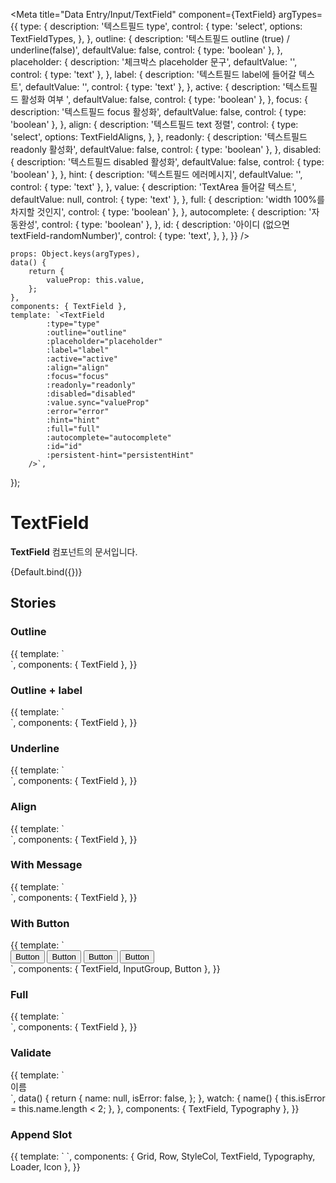 
<Meta
	title="Data Entry/Input/TextField"
	component={TextField}
	argTypes={{
		type: {
			description: '텍스트필드 type',
			control: {
				type: 'select',
				options: TextFieldTypes,
			},
		},
		outline: {
			description: '텍스트필드 outline (true) / underline(false)',
			defaultValue: false,
			control: { type: 'boolean' },
		},
		placeholder: {
			description: '체크박스 placeholder 문구',
			defaultValue: '',
			control: { type: 'text' },
		},
		label: {
			description: '텍스트필드 label에 들어갈 텍스트',
			defaultValue: '',
			control: { type: 'text' },
		},
		active: {
			description: '텍스트필드 활성화 여부 ',
			defaultValue: false,
			control: { type: 'boolean' },
		},
		focus: {
			description: '텍스트필드 focus 활성화',
			defaultValue: false,
			control: { type: 'boolean' },
		},
		align: {
			description: '텍스트필드 text 정렬',
			control: {
				type: 'select',
				options: TextFieldAligns,
			},
		},
		readonly: {
			description: '텍스트필드 readonly 활성화',
			defaultValue: false,
			control: { type: 'boolean' },
		},
		disabled: {
			description: '텍스트필드 disabled 활성화',
			defaultValue: false,
			control: { type: 'boolean' },
		},
		hint: {
			description: '텍스트필드 에러메시지',
			defaultValue: '',
			control: { type: 'text' },
		},
		value: {
			description: 'TextArea 들어갈 텍스트',
			defaultValue: null,
			control: { type: 'text' },
		},
		full: {
			description: 'width 100%를 차지할 것인지',
			control: { type: 'boolean' },
		},
		autocomplete: {
			description: '자동완성',
			control: { type: 'boolean' },
		},
		id: {
			description: '아이디 (없으면 textField-randomNumber)',
			control: {
				type: 'text',
			},
		},
	}}
/>

	props: Object.keys(argTypes),
	data() {
		return {
			valueProp: this.value,
		};
	},
	components: { TextField },
	template: `<TextField
            :type="type"
            :outline="outline"
            :placeholder="placeholder"
            :label="label"
            :active="active"
            :align="align"
            :focus="focus"
            :readonly="readonly"
            :disabled="disabled"
            :value.sync="valueProp"
            :error="error"
            :hint="hint"
            :full="full"
            :autocomplete="autocomplete"
            :id="id"
            :persistent-hint="persistentHint"
        />`,
});

# TextField

**TextField** 컴포넌트의 문서입니다.

<Story name="Default" height="100px">
	{Default.bind({})}
</Story>

<ArgsTable story="Default" />

## Stories

### Outline

<Canvas>
	<Story name="Outline" height="200px">
		{{
			template: `
                <div style="width:300px">
                    <TextField
                        type="text"
                        outline
                        placeholder="default"
                        class="mb-20"
                    />
                    <TextField
                        type="text"
                        outline
                        placeholder="focus"
                        active
                        class="mb-20"
                    />
                    <TextField
                        type="text"
                        outline
                        value="typing"
                        active
                        class="mb-20"
                    />
                    <TextField
                        type="text"
                        outline
                        placeholder="error"
                        error
                        class="mb-20"
                    />
                    <TextField
                        type="text"
                        outline
                        placeholder="readonly"
                        readonly
                        class="mb-20"
                    />
                    <TextField
                        type="text"
                        outline
                        placeholder="disabled"
                        disabled
                        class="mb-20"
                    />
                </div>
            `,
			components: { TextField },
		}}
	</Story>
</Canvas>

### Outline + label

<Canvas>
	<Story name="Outline + label" height="200px">
		{{
			template: `
                <div style="width:300px">
                    <TextField
                        type="text"
                        label="label"
                        outline
                        placeholder="default"
                        class="mb-20"
                    />
                    <TextField
                        type="text"
                        label="label"
                        outline
                        placeholder="focus"
                        active
                        class="mb-20"
                    />
                    <TextField
                        type="text"
                        label="label"
                        outline
                        value="typing"
                        active
                        class="mb-20"
                    />
                    <TextField
                        type="text"
                        label="label"
                        outline
                        placeholder="error"
                        error
                        active
                        class="mb-20"
                    />
                    <TextField
                        type="text"
                        label="label"
                        outline
                        placeholder="readonly"
                        readonly
                        class="mb-20"
                    />
                    <TextField
                        type="text"
                        label="label"
                        outline
                        placeholder="disabled"
                        disabled
                        class="mb-20"
                    />
                </div>
            `,
			components: { TextField },
		}}
	</Story>
</Canvas>

### Underline

<Canvas>
	<Story name="Underline" height="200px">
		{{
			template: `
                <div style="width:300px">
                    <TextField
                        type="text"
                        placeholder="default"
                        class="mb-20"
                    />
                    <TextField
                        type="text"
                        placeholder="focus"
                        active
                        class="mb-20"
                    />
                    <TextField
                        type="text"
                        value="typing"
                        active
                        class="mb-20"
                    />
                    <TextField
                        type="text"
                        placeholder="error"
                        error
                        active
                        class="mb-20"
                    />
                    <TextField
                        type="text"
                        placeholder="readonly"
                        readonly
                        class="mb-20"
                    />
                </div>
            `,
			components: { TextField },
		}}
	</Story>
</Canvas>

### Align

<Canvas>
	<Story name="Align" height="200px">
		{{
			template: `
                <div style="width:300px">
                    <TextField
                        type="text"
                        align="left"
                        outline
                        placeholder="placeholder"
                        class="mb-20"
                    />
                    <TextField
                        type="text"
                        align="left"
                        placeholder="placeholder"
                        class="mb-20"
                    />
                    <TextField
                        type="text"
                        align="center"
                        outline
                        placeholder="placeholder"
                        class="mb-20"
                    />
                    <TextField
                        type="text"
                        align="center"
                        placeholder="placeholder"
                        class="mb-20"
                    />
                </div>
            `,
			components: { TextField },
		}}
	</Story>
</Canvas>

### With Message

<Canvas>
	<Story name="With Hint" height="200px">
		{{
			template: `
                <div style="width:300px">
                    <TextField
                        type="text"
                        hint="메시지는 선택사항입니다"
                        outline
                        placeholder="hint, no label"
                        active
                        class="mb-20"
                    />
                    <TextField
                        type="text"
                        hint="메시지는 선택사항입니다"
                        label="label"
                        outline
                        placeholder="hint, with label"
                        active
                        class="mb-20"
                    />
                    <TextField
                        type="text"
                        hint="메시지는 선택사항입니다"
                        label="label"
                        placeholder="hint, with label, underline"
                        active
                        class="mb-20"
                    />
                    <TextField
                        type="text"
                        hint="메시지는 선택사항입니다"
                        label="label"
                        outline
                        placeholder="hint, with label, error"
                        active
                        error
                        class="mb-20"
                    />
                    <TextField
                        type="text"
                        hint="메시지는 선택사항입니다"
                        label="label"
                        placeholder="hint, with label, error, underline"
                        active
                        error
                        class="mb-20"
                    />
                </div>
            `,
			components: { TextField },
		}}
	</Story>
</Canvas>

### With Button

<Canvas>
	<Story name="With Button" height="200px">
		{{
			template: `
                <div style="width:300px">
                    <InputGroup class="mb-20">
                        <TextField
                            type="text"
                            placeholder="placeholder"
                            outline
                        />
                        <Button>Button</Button>
                    </InputGroup>
                    <InputGroup class="mb-20">
                        <TextField
                            type="text"
                            placeholder="placeholder"
                        />
                        <Button>Button</Button>
                    </InputGroup>
                    <InputGroup class="mb-20">
                        <TextField
                            type="text"
                            placeholder="placeholder"
                            outline
                            value="코멘토 타이핑시스템"
                        />
                        <Button>Button</Button>
                    </InputGroup>
                    <InputGroup class="mb-20">
                        <TextField
                            type="text"
                            placeholder="placeholder"
                            value="코멘토 타이핑시스템"
                        />
                        <Button>Button</Button>
                    </InputGroup>
                </div>
            `,
			components: { TextField, InputGroup, Button },
		}}
	</Story>
</Canvas>

### Full

<Canvas>
	<Story name="Full" height="200px">
		{{
			template: `
                <div>
                    <TextField
                        type="text"
                        hint="내용을 입력해주세요."
                        :outline="false"
                        placeholder="underline + hint "
                        class="mb-20"
                        full
                    />
                </div>
            `,
			components: { TextField },
		}}
	</Story>
</Canvas>

### Validate

<Canvas>
	<Story name="Validate" height="200px">
		{{
			template: `
                <div>
                    <Typography type="body2" color="gray500" class="mb-4">이름</Typography>
                    <TextField
                        type="text"
                        :hint="isError ? '두 글자 이상 입력해 주세요.' : '실명을 입력하세요. 입력된 이름으로 수료증이 발급됩니다.'"
                        outline
                        placeholder="코멘티"
                        :active="isError"
                        :error="isError"
                        :value.sync="name"
                    />
                </div>
            `,
			data() {
				return {
					name: null,
					isError: false,
				};
			},
			watch: {
				name() {
					this.isError = this.name.length < 2;
				},
			},
			components: { TextField, Typography },
		}}
	</Story>
</Canvas>

### Append Slot

<Canvas>
	<Story name="AppendSlot" height="200px">
		{{
			template: `
                <Grid>
                    <Row class="mb-10">
                        <StyleCol :col-lg="4" col-gutters>
                            <TextField
                                type="text"
                                outline
                                label="대학"
                                placeholder="학교명"
                                hint="대학명을 입력해주세요."
                                :value.sync="name"
                            >
                                <template v-slot:append>
                                    <Typography type="caption2" color="gray700" class="mr-2">제휴 확인 중</Typography>
                                    <Loader size="small" color="secondary" style="margin-right: -2px" />
                                </template>
                            </TextField>
                        </StyleCol>
                    </Row>
                    <Row class="mb-10">
                        <StyleCol :col-lg="4" col-gutters>
                            <TextField
                                type="text"
                                outline
                                label="대학"
                                placeholder="학교명"
                                :value.sync="name"
                            >
                                <template v-slot:append>
                                    <Typography type="caption2" color="gray800" class="mr-2">미제휴기관</Typography>
                                    <Icon name="IconExclamationSmallFill" color="gray500" />
                                </template>
                            </TextField>
                        </StyleCol>
                    </Row>
                    <Row class="mb-10">
                        <StyleCol :col-lg="4" col-gutters>
                            <TextField
                                type="text"
                                outline
                                label="대학"
                                placeholder="학교명"
                                :value.sync="name"
                            >
                                <template v-slot:append>
                                    <Typography type="caption2" color="primary" class="mr-2">제휴기관</Typography>
                                    <Icon name="IconExclamationSmallFill" color="primary" />
                                </template>
                            </TextField>
                        </StyleCol>
                    </Row>
                    <Row>
                        <StyleCol :col-lg="4" col-gutters>
                            <TextField
                                type="text"
                                placeholder="인증번호"
                                :value.sync="name"
                                full
                            >
                                <template v-slot:append>
                                    <Typography type="caption1" color="error">30:00</Typography>
                                </template>
                            </TextField>
                        </StyleCol>
                    </Row>
                </Grid>
            `,
			components: { Grid, Row, StyleCol, TextField, Typography, Loader, Icon },
		}}
	</Story>
</Canvas>
